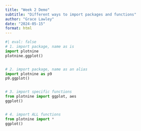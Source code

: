 ```yaml
---
title: "Week 2 Demo"
subtitle: "Different ways to import packages and functions"
author: "Grace Lawley"
date: "2024-05-15"
format: html
---
```


```python
#| eval: false
# 1. import package, name as is
import plotnine
plotnine.ggplot()


# 2. import package, name as an alias
import plotnine as p9
p9.ggplot()


# 3. import specific functions
from plotnine import ggplot, aes
ggplot()


# 4. import ALL functions
from plotnine import *
ggplot()
```

